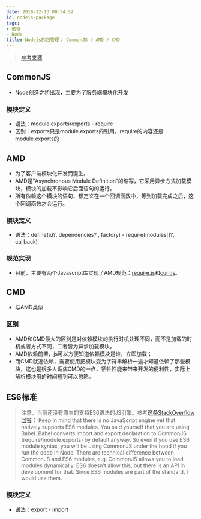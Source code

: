 ```yaml
---
date: 2018-12-13 00:54:52
id: nodejs-package
tags:
- 前端
- Node
title: Nodejs的包管理： CommonJS / AMD / CMD
---
```


> [参考来源](https://www.cnblogs.com/libin-1/p/7127481.html)

<!-- more -->

## CommonJS

* Node创造之初出现，主要为了服务端模块化开发
  
### 模块定义

* 语法：module.exports/exports - require
* 区别：exports只是module.exports的引用，require的内容还是module.exports的

## AMD

* 为了客户端模块化开发而诞生。
* AMD是”Asynchronous Module Definition”的缩写，它采用异步方式加载模块，模块的加载不影响它后面语句的运行。
* 所有依赖这个模块的语句，都定义在一个回调函数中，等到加载完成之后，这个回调函数才会运行。

### 模块定义

* 语法：define(id?, dependencies? , factory) - require(modules[]?, callback)

### 规范实现

* 目前，主要有两个Javascript库实现了AMD规范：[require.js](https://requirejs.org/)和[curl.js](http://cujojs.com/)。

## CMD

* 与AMD类似

### 区别

* AMD和CMD最大的区别是对依赖模块的执行时机处理不同，而不是加载的时机或者方式不同，二者皆为异步加载模块。
* AMD依赖前置，js可以方便知道依赖模块是谁，立即加载；
* 而CMD就近依赖，需要使用把模块变为字符串解析一遍才知道依赖了那些模块，这也是很多人诟病CMD的一点，牺牲性能来带来开发的便利性，实际上解析模块用的时间短到可以忽略。

## ES6标准

> 注意，当前还没有原生的支持ES6语法的JS引擎。参考[这条StackOverflow回答](https://stackoverflow.com/a/31367852/8356786)：
> Keep in mind that there is no JavaScript engine yet that natively supports ES6 modules. You said yourself that you are using Babel. Babel converts import and export declaration to CommonJS (require/module.exports) by default anyway. So even if you use ES6 module syntax, you will be using CommonJS under the hood if you run the code in Node.
> There are technical difference between CommonJS and ES6 modules, e.g. CommonJS allows you to load modules dynamically. ES6 doesn't allow this, but there is an API in development for that.
> Since ES6 modules are part of the standard, I would use them.

### 模块定义

* 语法：export - import